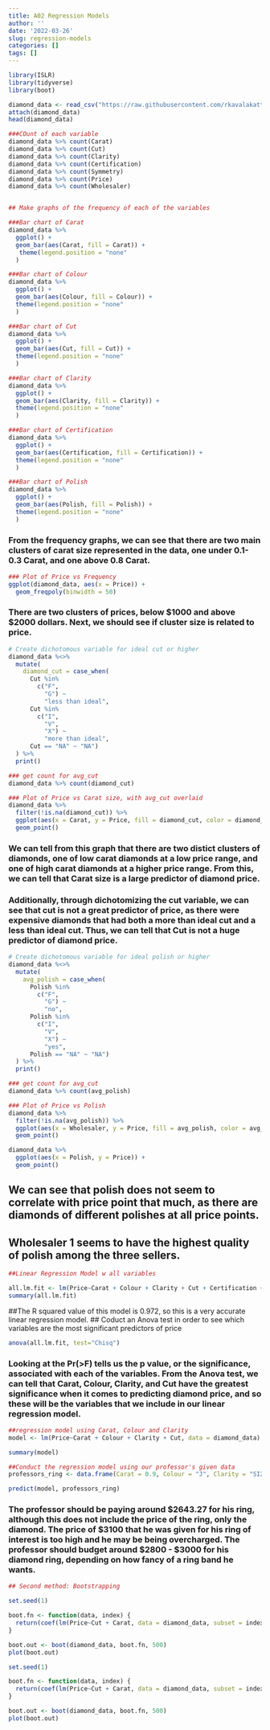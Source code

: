 ```yaml
---
title: A02 Regression Models
author: ''
date: '2022-03-26'
slug: regression-models
categories: []
tags: []
---
```

```r
library(ISLR)
library(tidyverse)
library(boot)

diamond_data <- read_csv("https://raw.githubusercontent.com/rkavalakatt/website_delete/main/content/post/2022-03-26-regression-models/Professor_Proposes_Data.csv")
attach(diamond_data)
head(diamond_data)
```

```r
###COunt of each variable
diamond_data %>% count(Carat)
diamond_data %>% count(Cut)
diamond_data %>% count(Clarity)
diamond_data %>% count(Certification)
diamond_data %>% count(Symmetry)
diamond_data %>% count(Price)
diamond_data %>% count(Wholesaler)


## Make graphs of the frequency of each of the variables

###Bar chart of Carat
diamond_data %>%
  ggplot() +
  geom_bar(aes(Carat, fill = Carat)) +
   theme(legend.position = "none"
  )

###Bar chart of Colour
diamond_data %>%
  ggplot() +
  geom_bar(aes(Colour, fill = Colour)) +
  theme(legend.position = "none"
  )

###Bar chart of Cut
diamond_data %>%
  ggplot() +
  geom_bar(aes(Cut, fill = Cut)) +
  theme(legend.position = "none"
  )

###Bar chart of Clarity
diamond_data %>%
  ggplot() +
  geom_bar(aes(Clarity, fill = Clarity)) +
  theme(legend.position = "none"
  )

###Bar chart of Certification
diamond_data %>%
  ggplot() +
  geom_bar(aes(Certification, fill = Certification)) +
  theme(legend.position = "none"
  )

###Bar chart of Polish
diamond_data %>%
  ggplot() +
  geom_bar(aes(Polish, fill = Polish)) +
  theme(legend.position = "none"
  )

```
### From the frequency graphs, we can see that there are two main clusters of carat size represented in the data, one under 0.1-0.3 Carat, and one above 0.8 Carat.
```r
### Plot of Price vs Frequency
ggplot(diamond_data, aes(x = Price)) +
  geom_freqpoly(binwidth = 50)
```
### There are two clusters of prices, below $1000 and above $2000 dollars. Next, we should see if cluster size is related to price.
```r
# Create dichotomous variable for ideal cut or higher
diamond_data %<>%
  mutate(
    diamond_cut = case_when(
      Cut %in%
        c("F",
          "G") ~
          "less than ideal",
      Cut %in%
        c("I",
          "V",
          "X") ~
          "more than ideal",
      Cut == "NA" ~ "NA")
  ) %>%
  print()

### get count for avg_cut
diamond_data %>% count(diamond_cut)

### Plot of Price vs Carat size, with avg_cut overlaid
diamond_data %>%
  filter(!is.na(diamond_cut)) %>%
  ggplot(aes(x = Carat, y = Price, fill = diamond_cut, color = diamond_cut)) + 
  geom_point()

```
### We can tell from this graph that there are two distict clusters of diamonds, one of low carat diamonds at a low price range, and one of high carat diamonds at a higher price range. From this, we can tell that Carat size is a large predictor of diamond price.

### Additionally, through dichotomizing the cut variable, we can see that cut is not a great predictor of price, as there were expensive diamonds that had both a more than ideal cut and a less than ideal cut. Thus, we can tell that Cut is not a huge predictor of diamond price.

```r
# Create dichotomous variable for ideal polish or higher
diamond_data %<>%
  mutate(
    avg_polish = case_when(
      Polish %in%
        c("F",
          "G") ~
          "no",
      Polish %in%
        c("I",
          "V",
          "X") ~
          "yes",
      Polish == "NA" ~ "NA")
  ) %>%
  print()

### get count for avg_cut
diamond_data %>% count(avg_polish)

### Plot of Price vs Polish
diamond_data %>%
  filter(!is.na(avg_polish)) %>%
  ggplot(aes(x = Wholesaler, y = Price, fill = avg_polish, color = avg_polish)) + 
  geom_point()

diamond_data %>%
  ggplot(aes(x = Polish, y = Price)) + 
  geom_point()
```
## We can see that polish does not seem to correlate with price point that much, as there are diamonds of different polishes at all price points. 
## Wholesaler 1 seems to have the highest quality of polish among the three sellers.

```r
##Linear Regression Model w all variables

all.lm.fit <- lm(Price~Carat + Colour + Clarity + Cut + Certification + Polish + Symmetry, data = diamond_data)
summary(all.lm.fit)
```
##The R squared value of this model is 0.972, so this is a very accurate linear regression model.
## Coduct an Anova test in order to see which variables are the most significant predictors of price
```r
anova(all.lm.fit, test="Chisq")
```
### Looking at the Pr(>F) tells us the p value, or the significance, associated with each of the variables. From the Anova test, we can tell that Carat, Colour, Clarity, and Cut have the greatest significance when it comes to predicting diamond price, and so these will be the variables that we include in our linear regression model. 

```r
##regression model using Carat, Colour and Clarity
model <- lm(Price~Carat + Colour + Clarity + Cut, data = diamond_data)

summary(model)

```

```r
##Conduct the regression model using our professor's given data
professors_ring <- data.frame(Carat = 0.9, Colour = "J", Clarity = "SI2", Cut = "V", Certification = "GIA", Polish = "G", Symmetry = "V")

predict(model, professors_ring)
```
### The professor should be paying around $2643.27 for his ring, although this does not include the price of the ring, only the diamond. The price of $3100 that he was given for his ring of interest is too high and he may be being overcharged. The professor should budget around $2800 - $3000 for his diamond ring, depending on how fancy of a ring band he wants. 
```r
## Second method: Bootstrapping

set.seed(1)

boot.fn <- function(data, index) {
  return(coef(lm(Price~Cut + Carat, data = diamond_data, subset = index)))
}

boot.out <- boot(diamond_data, boot.fn, 500)
plot(boot.out)
```
```r

set.seed(1)

boot.fn <- function(data, index) {
  return(coef(lm(Price~Cut + Carat, data = diamond_data, subset = index)))
}

boot.out <- boot(diamond_data, boot.fn, 500)
plot(boot.out)
```


